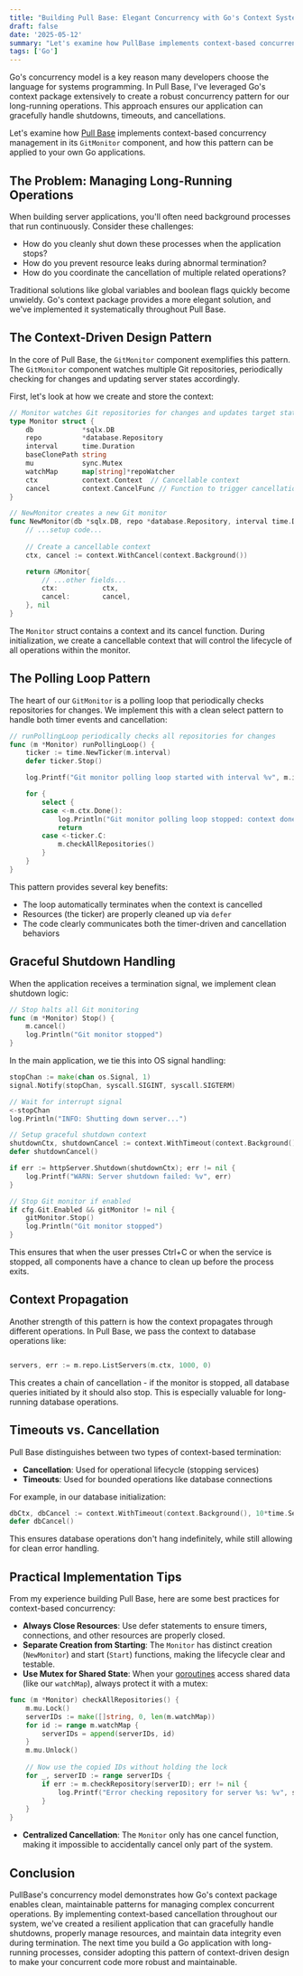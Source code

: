 ```yaml
---
title: "Building Pull Base: Elegant Concurrency with Go's Context System"
draft: false
date: '2025-05-12'
summary: "Let's examine how PullBase implements context-based concurrency management in its GitMonitor component, and how this pattern can be applied to your own Go applications."
tags: ['Go']    
---
```


Go's concurrency model is a key reason many developers choose the language for systems programming. In Pull Base, I've leveraged Go's context package extensively to create a robust concurrency pattern for our long-running operations. This approach ensures our application can gracefully handle shutdowns, timeouts, and cancellations.

Let's examine how [Pull Base](https://pullbase.io) implements context-based concurrency management in its `GitMonitor` component, and how this pattern can be applied to your own Go applications.

## The Problem: Managing Long-Running Operations

When building server applications, you'll often need background processes that run continuously. Consider these challenges:

- How do you cleanly shut down these processes when the application stops?
- How do you prevent resource leaks during abnormal termination?
- How do you coordinate the cancellation of multiple related operations?

Traditional solutions like global variables and boolean flags quickly become unwieldy. Go's context package provides a more elegant solution, and we've implemented it systematically throughout Pull Base.

## The Context-Driven Design Pattern

In the core of Pull Base, the `GitMonitor` component exemplifies this pattern. The `GitMonitor` component watches multiple Git repositories, periodically checking for changes and updating server states accordingly.

First, let's look at how we create and store the context:

```go
// Monitor watches Git repositories for changes and updates target state
type Monitor struct {
    db            *sqlx.DB
    repo          *database.Repository
    interval      time.Duration
    baseClonePath string
    mu            sync.Mutex
    watchMap      map[string]*repoWatcher
    ctx           context.Context  // Cancellable context
    cancel        context.CancelFunc // Function to trigger cancellation
}

// NewMonitor creates a new Git monitor
func NewMonitor(db *sqlx.DB, repo *database.Repository, interval time.Duration, clonePath string) (*Monitor, error) {
    // ...setup code...
    
    // Create a cancellable context
    ctx, cancel := context.WithCancel(context.Background())

    return &Monitor{
        // ...other fields...
        ctx:           ctx,
        cancel:        cancel,
    }, nil
}
```

The `Monitor` struct contains a context and its cancel function. During initialization, we create a cancellable context that will control the lifecycle of all operations within the monitor.

## The Polling Loop Pattern

The heart of our `GitMonitor` is a polling loop that periodically checks repositories for changes. We implement this with a clean select pattern to handle both timer events and cancellation:

```go
// runPollingLoop periodically checks all repositories for changes
func (m *Monitor) runPollingLoop() {
    ticker := time.NewTicker(m.interval)
    defer ticker.Stop()

    log.Printf("Git monitor polling loop started with interval %v", m.interval)

    for {
        select {
        case <-m.ctx.Done():
            log.Println("Git monitor polling loop stopped: context done")
            return
        case <-ticker.C:
            m.checkAllRepositories()
        }
    }
}
```

This pattern provides several key benefits:

- The loop automatically terminates when the context is cancelled
- Resources (the ticker) are properly cleaned up via `defer`
- The code clearly communicates both the timer-driven and cancellation behaviors

## Graceful Shutdown Handling

When the application receives a termination signal, we implement clean shutdown logic:

```go
// Stop halts all Git monitoring
func (m *Monitor) Stop() {
    m.cancel()
    log.Println("Git monitor stopped")
}
```

In the main application, we tie this into OS signal handling:

```go
stopChan := make(chan os.Signal, 1)
signal.Notify(stopChan, syscall.SIGINT, syscall.SIGTERM)

// Wait for interrupt signal
<-stopChan
log.Println("INFO: Shutting down server...")

// Setup graceful shutdown context
shutdownCtx, shutdownCancel := context.WithTimeout(context.Background(), 5*time.Second)
defer shutdownCancel()

if err := httpServer.Shutdown(shutdownCtx); err != nil {
    log.Printf("WARN: Server shutdown failed: %v", err)
}

// Stop Git monitor if enabled
if cfg.Git.Enabled && gitMonitor != nil {
    gitMonitor.Stop()
    log.Println("Git monitor stopped")
}
```

This ensures that when the user presses Ctrl+C or when the service is stopped, all components have a chance to clean up before the process exits.

## Context Propagation

Another strength of this pattern is how the context propagates through different operations. In Pull Base, we pass the context to database operations like:

```go

servers, err := m.repo.ListServers(m.ctx, 1000, 0)

```

This creates a chain of cancellation - if the monitor is stopped, all database queries initiated by it should also stop. This is especially valuable for long-running database operations.

## Timeouts vs. Cancellation

Pull Base distinguishes between two types of context-based termination:

- **Cancellation**: Used for operational lifecycle (stopping services)
- **Timeouts**: Used for bounded operations like database connections

For example, in our database initialization:

```go
dbCtx, dbCancel := context.WithTimeout(context.Background(), 10*time.Second)
defer dbCancel()
```

This ensures database operations don't hang indefinitely, while still allowing for clean error handling.

## Practical Implementation Tips

From my experience building Pull Base, here are some best practices for context-based concurrency:

- **Always Close Resources**: Use defer statements to ensure timers, connections, and other resources are properly closed.
- **Separate Creation from Starting**: The `Monitor` has distinct creation (`NewMonitor`) and start (`Start`) functions, making the lifecycle clear and testable.
- **Use Mutex for Shared State**: When your [goroutines](https://gobyexample.com/goroutines) access shared data (like our `watchMap`), always protect it with a mutex:

```go
func (m *Monitor) checkAllRepositories() {
    m.mu.Lock()
    serverIDs := make([]string, 0, len(m.watchMap))
    for id := range m.watchMap {
        serverIDs = append(serverIDs, id)
    }
    m.mu.Unlock()
    
    // Now use the copied IDs without holding the lock
    for _, serverID := range serverIDs {
        if err := m.checkRepository(serverID); err != nil {
            log.Printf("Error checking repository for server %s: %v", serverID, err)
        }
    }
} 
```

- **Centralized Cancellation**: The `Monitor` only has one cancel function, making it impossible to accidentally cancel only part of the system.

## Conclusion

PullBase's concurrency model demonstrates how Go's context package enables clean, maintainable patterns for managing complex concurrent operations. By implementing context-based cancellation throughout our system, we've created a resilient application that can gracefully handle shutdowns, properly manage resources, and maintain data integrity even during termination.
The next time you build a Go application with long-running processes, consider adopting this pattern of context-driven design to make your concurrent code more robust and maintainable.
